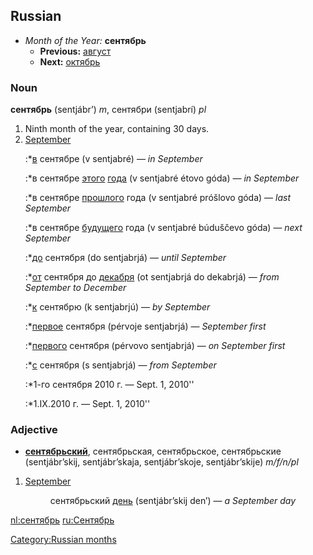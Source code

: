 [[Category:Russian months]]
==Russian==
*''Month of the Year:'' '''сентябрь'''
**'''Previous:''' [[август]]
**'''Next:''' [[октябрь]]

===Noun===
'''сентябрь''' (sentjábr’) ''m'', сентябри (sentjabrí) ''pl''

#Ninth month of the year, containing 30 days.
#[[September]]
#:*[[в]] сентябре (v sentjabré) — ''in September''
#:*в сентябре [[этот|этого]] [[год|года]] (v sentjabré étovo góda) — ''in September''
#:*в сентябре [[прошлый|прошлого]] года (v sentjabré próšlovo góda) — ''last September''
#:*в сентябре [[будущий|будущего]] года (v sentjabré búduščevo góda) — ''next September''
#:*[[до]] сентября (do sentjabrjá) — ''until September''
#:*[[от]] сентября до [[декабрь|декабря]] (ot sentjabrjá do dekabrjá) — ''from September to December''
#:*[[к]] сентябрю (k sentjabrjú) — ''by September''
#:*[[первый|первое]] сентября (pérvoje sentjabrjá) — ''September first''
#:*[[первый|первого]] сентября (pérvovo sentjabrjá) — ''on September first''
#:*[[с]] сентября (s sentjabrjá) — ''from September''
#:*1-го сентября 2010 г. — Sept. 1, 2010''
#:*1.IX.2010 г. — Sept. 1, 2010''

===Adjective===
*'''[[сентябрьский]]''', сентябрьская, сентябрьское, сентябрьские (sentjábr’skij, sentjábr’skaja, sentjábr’skoje, sentjábr’skije) ''m/f/n/pl''

#[[September]]
#: сентябрьский [[день]] (sentjábr’skij den’) — ''a September day''

[[nl:сентябрь]]
[[ru:Сентябрь]]